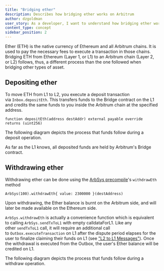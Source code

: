 ```yaml
---
title: "Bridging ether"
description: Describes how bridging ether works on Arbitrum
author: dzgoldman
user_story: As a developer, I want to understand how bridging ether works on Arbitrum
content_type: concept
sidebar_position: 2
---
```



Ether (ETH) is the native currency of Ethereum and all Arbitrum chains. It is used to pay the necessary fees to execute a transaction in those chains. Bridging ETH from Ethereum (Layer 1, or L1) to an Arbitrum chain (Layer 2, or L2) follows, thus, a different process than the one followed when bridging other types of asset.

## Depositing ether

To move ETH from L1 to L2, you execute a deposit transaction via `Inbox.depositEth`. This transfers funds to the Bridge contract on the L1 and credits the same funds to you inside the Arbitrum chain at the specified address.

```solidity
function depositEth(address destAddr) external payable override returns (uint256)
```

The following diagram depicts the process that funds follow during a deposit operation.

<DepositEthDiagram />

As far as the L1 knows, all deposited funds are held by Arbitrum's Bridge contract.

## Withdrawing ether

Withdrawing ether can be done using the [ArbSys precompile](/for-devs/dev-tools-and-resources/precompiles.mdx#arbsys)'s `withdrawEth` method

```solidity
ArbSys(100).withdrawEth{ value: 2300000 }(destAddress)
```

Upon withdrawing, the Ether balance is burnt on the Arbitrum side, and will later be made available on the Ethereum side.

`ArbSys.withdrawEth` is actually a convenience function which is equivalent to calling `ArbSys.sendTxToL1` with empty calldataForL1. Like any other `sendTxToL1` call, it will require an additional call to `Outbox.executeTransaction` on L1 after the dispute period elapses for the user to finalize claiming their funds on L1 (see ["L2 to L1 Messages"](/arbos/l2-to-l1-messaging.mdx)). Once the withdrawal is executed from the Outbox, the user's Ether balance will be credited on L1.

The following diagram depicts the process that funds follow during a withdraw operation.

<WithdrawEthDiagram />
